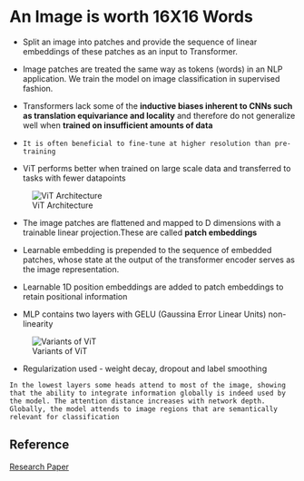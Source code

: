 # An Image is worth 16X16 Words


* Split an image into patches and provide the sequence of linear embeddings of these patches as an input to Transformer.

* Image patches are treated the same way as tokens (words) in an NLP application. We train the model on image classification in supervised fashion.

* Transformers lack some of the **inductive biases inherent to CNNs such as translation equivariance and locality** and therefore do not generalize well when **trained on insufficient amounts of data**

* `It is often beneficial to fine-tune at higher resolution than pre-training`

* ViT performs better when trained on large scale data and transferred to tasks with fewer datapoints

![ViT Architecture](/Images/vit_arch.png)


* The image patches are flattened and mapped to D dimensions with a trainable linear projection.These are called **patch embeddings**

* Learnable embedding is prepended to the sequence of embedded patches, whose state at the output of the transformer encoder serves as the image representation.

* Learnable 1D position embeddings are added to patch embeddings to retain positional information

* MLP contains two layers with GELU (Gaussina Error Linear Units) non-linearity


![Variants of ViT](/Images/ViT_variants.png)

* Regularization used - weight decay, dropout and label smoothing

`In the lowest layers some heads attend to most of the image, showing that the ability to integrate information globally is indeed used by the model. The attention distance increases with network depth. Globally, the model attends to image regions that are semantically relevant for classification`


## Reference
[Research Paper](https://arxiv.org/pdf/2010.11929.pdf)